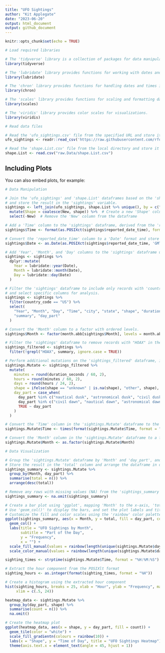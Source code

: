```yaml
---
title: "UFO Sightings"
author: "Kit Applegate"
date: "2023-06-20"
output: html_document
output: github_document
---
```


```r
knitr::opts_chunk$set(echo = TRUE)
```


```r
# Load required libraries

# The 'tidyverse' library is a collection of packages for data manipulation and visualization.
library(tidyverse)

# The 'lubridate' library provides functions for working with dates and times.
library(lubridate)

# The 'chron' library provides functions for handling dates and times in a compact format.
library(chron)

# The 'scales' library provides functions for scaling and formatting data.
library(scales)

# The 'viridis' library provides color scales for visualizations.
library(viridis)

# Read data files

# Read the 'ufo_sightings.csv' file from the specified URL and store it in the 'ufo_sightings' variable.
ufo_sightings <- readr::read_csv('https://raw.githubusercontent.com/rfordatascience/tidytuesday/master/data/2023/2023-06-20/ufo_sightings.csv')

# Read the 'shape.List.csv' file from the local directory and store it in the 'shape.List' variable.
shape.List <- read.csv("raw.Data/shape.List.csv")

```

## Including Plots

You can also embed plots, for example:

```r
# Data Manipulation

# Join the 'ufo_sightings' and 'shape.List' dataframes based on the 'shape' and 'Original' columns,
# and store the result in the 'sightings' variable.
sightings <- left_join(ufo_sightings, shape.List %>% unique(), by = c("shape" = "Original")) %>%
  mutate(Shape = coalesce(New, shape)) %>%  # Create a new 'Shape' column by filling missing values with the original 'shape'
  select(-New)  # Remove the 'New' column from the dataframe

# Add a 'Time' column to the 'sightings' dataframe, derived from the 'reported_date_time' column.
sightings$Time <- format(as.POSIXct(sightings$reported_date_time), format = "%H:%M:%S")

# Convert the 'reported_date_time' column to a 'Date' format and store it in the 'Date' column.
sightings$Date <- as.Date(as.POSIXct(sightings$reported_date_time, 'GMT'))

# Add 'Year', 'Month', and 'Day' columns to the 'sightings' dataframe using the 'Date' column.
sightings <- sightings %>%
  dplyr::mutate(
    Year = lubridate::year(Date),
    Month = lubridate::month(Date),
    Day = lubridate::day(Date)
  )

# Filter the 'sightings' dataframe to include only records with 'country_code' equal to "US",
# and select specific columns for analysis.
sightings <- sightings %>%
  filter(country_code == "US") %>%
  select(
    "Year", "Month", "Day", "Time", "city", "state", "shape", "duration_seconds",
    "summary", "day_part"
  )

# Convert the 'Month' column to a factor with ordered levels.
sightings$Month <- factor(month.abb[sightings$Month], levels = month.abb)

# Filter the 'sightings' dataframe to remove records with "HOAX" in the 'summary' column (case-insensitive).
sightings_filtered <- sightings %>%
  filter(!grepl("HOAX", summary, ignore.case = TRUE))

# Perform additional mutations on the 'sightings_filtered' dataframe, including calculations and recoding of columns.
sightings.Mutate <- sightings_filtered %>%
  mutate(
    minutes = round(duration_seconds / 60, 2),
    hours = round(minutes / 60, 2),
    days = round(hours / 24, 2),
    shape = ifelse(shape == "unknown" | is.na(shape), "other", shape),
    day_part = case_when(
      day_part %in% c("nautical dusk", "astronomical dusk", "civil dusk") ~ "dusk",
      day_part %in% c("civil dawn", "nautical dawn", "astronomical dawn") ~ "dawn",
      TRUE ~ day_part
    )
  )

# Convert the 'Time' column in the 'sightings.Mutate' dataframe to the 'times' class.
sightings.Mutate$Time <- times(format(sightings.Mutate$Time, format = "%H:%M:%S"))

# Convert the 'Month' column in the 'sightings.Mutate' dataframe to a factor.
sightings.Mutate$Month <- as.factor(sightings.Mutate$Month)


```

```r

# Data Visualization

# Group the 'sightings.Mutate' dataframe by 'Month' and 'day_part', and calculate the total number of sightings in each group.
# Store the result in the 'total' column and arrange the dataframe in descending order of 'total'.
sightings_summary <- sightings.Mutate %>%
  group_by(Month, day_part) %>%
  summarise(total = n()) %>%
  arrange(desc(total))

# Remove any rows with missing values (NA) from the 'sightings_summary' dataframe.
sightings_summary <- na.omit(sightings_summary)

# Create a bar plot using 'ggplot', mapping 'Month' to the x-axis, 'total' to the y-axis, and 'day_part' to fill and color.
# Use 'geom_col()' to display the bars, and set the plot labels and title.
# Customize the fill and color scales using the 'rainbow' color palette.
ggplot(sightings_summary, aes(x = Month, y = total, fill = day_part, color = day_part)) +
  geom_col() +
  labs(title = "UFO Sightings by Month",
       subtitle = "Part of the Day",
       y = "Frequency",
       x = "") +
  scale_fill_manual(values = rainbow(length(unique(sightings.Mutate$day_part)))) +
  scale_color_manual(values = rainbow(length(unique(sightings.Mutate$day_part))))

```

```r
sighting_times <- strptime(sightings.Mutate$Time, format = "%H:%M:%S")

# Extract the hour component from the POSIXlt format
sighting_hours <- as.integer(format(sighting_times, format = "%H"))

# Create a histogram using the extracted hour component
hist(sighting_hours, breaks = 25, xlab = "Hour", ylab = "Frequency", main = "UFO Sightings Over 24 Hours", col = rainbow(24),
     xlim = c(.5, 24))
```

```r
heatmap_data <- sightings.Mutate %>%
  group_by(day_part, shape) %>%
  summarise(count = n()) %>%
  na.omit()

# Create the heatmap plot
ggplot(heatmap_data, aes(x = shape, y = day_part, fill = count)) +
  geom_tile(color = "white") +
  scale_fill_gradientn(colours = rainbow(10)) +
  labs(x = "Shape", y = "Time of Day", title = "UFO Sightings Heatmap") +
  theme(axis.text.x = element_text(angle = 45, hjust = 1))
```




